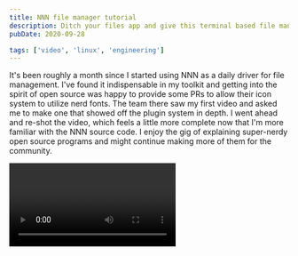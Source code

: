 ```yaml
---
title: NNN file manager tutorial
description: Ditch your files app and give this terminal based file manager a try
pubDate: 2020-09-28

tags: ['video', 'linux', 'engineering']
---
```



It's been roughly a month since I started using NNN as a daily driver for file management. I've found it indispensable in my toolkit and getting into the spirit of open source was happy to provide some PRs to allow their icon system to utilize nerd fonts. The team there saw my first video and asked me to make one that showed off the plugin system in depth. I went ahead and re-shot the video, which feels a little more complete now that I'm more familiar with the NNN source code. I enjoy the gig of explaining super-nerdy open source programs and might continue making more of them for the community.

<Video id="-knZwdd1ScU" />
